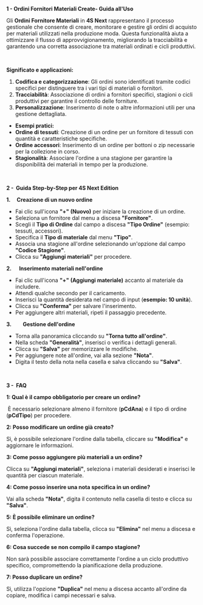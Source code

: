 **1 - Ordini Fornitori Materiali  Create- Guida all'Uso**

Gli **Ordini Fornitore Materiali** in **4S Next** rappresentano il processo gestionale che consente di creare, monitorare e gestire gli ordini di acquisto per materiali utilizzati nella produzione moda. Questa funzionalità aiuta a ottimizzare il flusso di approvvigionamento, migliorando la tracciabilità e garantendo una corretta associazione tra materiali ordinati e cicli produttivi.

 

**Significato e applicazioni:**

1. **Codifica e categorizzazione**: Gli ordini sono identificati tramite codici specifici per distinguere tra i vari tipi di materiali o fornitori.
2. **Tracciabilità**: Associazione di ordini a fornitori specifici, stagioni o cicli produttivi per garantire il controllo delle forniture.
3. **Personalizzazione**: Inserimento di note o altre informazioni utili per una gestione dettagliata.



* **Esempi pratici:**
* **Ordine di tessuti**: Creazione di un ordine per un fornitore di tessuti con quantità e caratteristiche specifiche.
* **Ordine accessori**: Inserimento di un ordine per bottoni o zip necessarie per la collezione in corso.
* **Stagionalità**: Associare l'ordine a una stagione per garantire la disponibilità dei materiali in tempo per la produzione.

 

**2 -  Guida Step-by-Step per 4S Next Edition**

**1.     Creazione di un nuovo ordine**

* Fai clic sull'icona **"+" (Nuovo)** per iniziare la creazione di un ordine.
* Seleziona un fornitore dal menu a discesa **"Fornitore"**.
* Scegli il **Tipo di Ordine** dal campo a discesa **"Tipo Ordine"** (esempio: tessuti, accessori).
* Specifica il **Tipo di materiale** dal menu **"Tipo"**.
* Associa una stagione all'ordine selezionando un'opzione dal campo **"Codice Stagione"**.
* Clicca su **"Aggiungi materiali"** per procedere.

**2.      Inserimento materiali nell'ordine**

* Fai clic sull'icona **"+" (Aggiungi materiale)** accanto al materiale da includere.
* Attendi qualche secondo per il caricamento.
* Inserisci la quantità desiderata nel campo di input (**esempio: 10 unità**).
* Clicca su **"Conferma"** per salvare l'inserimento.
* Per aggiungere altri materiali, ripeti il passaggio precedente.

**3.         Gestione dell'ordine**

* Torna alla panoramica cliccando su **"Torna tutto all'ordine"**.
* Nella scheda **"Generalità"**, inserisci o verifica i dettagli generali.
* Clicca su **"Salva"** per memorizzare le modifiche.
* Per aggiungere note all'ordine, vai alla sezione **"Nota"**.
* Digita il testo della nota nella casella e salva cliccando su **"Salva"**.

 

**3 -  FAQ**

**1: Qual è il campo obbligatorio per creare un ordine?**

 È necessario selezionare almeno il fornitore (**pCdAna**) e il tipo di ordine (**pCdTipo**) per procedere.

**2: Posso modificare un ordine già creato?**

Sì, è possibile selezionare l'ordine dalla tabella, cliccare su **"Modifica"** e aggiornare le informazioni.

**3: Come posso aggiungere più materiali a un ordine?**

Clicca su **"Aggiungi materiali"**, seleziona i materiali desiderati e inserisci le quantità per ciascun materiale.

**4: Come posso inserire una nota specifica in un ordine?**

Vai alla scheda **"Nota"**, digita il contenuto nella casella di testo e clicca su **"Salva"**.

**5: È possibile eliminare un ordine?**

Sì, seleziona l'ordine dalla tabella, clicca su **"Elimina"** nel menu a discesa e conferma l'operazione.

**6: Cosa succede se non compilo il campo stagione?**

Non sarà possibile associare correttamente l'ordine a un ciclo produttivo specifico, compromettendo la pianificazione della produzione.

**7: Posso duplicare un ordine?**

Sì, utilizza l'opzione **"Duplica"** nel menu a discesa accanto all'ordine da copiare, modifica i campi necessari e salva.